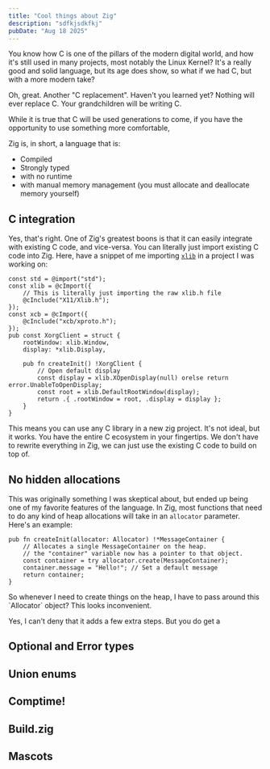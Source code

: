 ```yaml
---
title: "Cool things about Zig"
description: "sdfkjsdkfkj"
pubDate: "Aug 18 2025"
---
```



You know how C is one of the pillars of the modern digital world, and how it's
still used in many projects, most notably the Linux Kernel? It's a really good
and solid language, but its age does show, so what if we had C, but with a more
modern take?

<Character name="Terry">
  Oh, great. Another "C replacement". Haven't you learned yet? Nothing will ever
  replace C. Your grandchildren will be writing C.
</Character>

While it is true that C will be used generations to come, if you have the
opportunity to use something more comfortable,

Zig is, in short, a language that is:

- Compiled
- Strongly typed
- with no runtime
- with manual memory management (you must allocate and deallocate memory
  yourself)

## C integration

Yes, that's right. One of Zig's greatest boons is that it can easily integrate
with existing C code, and vice-versa. You can literally just import existing C
code into Zig. Here, have a snippet of me importing
[`xlib`](https://www.x.org/releases/current/doc/libX11/libX11/libX11.html) in a
project I was working on:

```zig
const std = @import("std");
const xlib = @cImport({
    // This is literally just importing the raw xlib.h file
    @cInclude("X11/Xlib.h");
});
const xcb = @cImport({
    @cInclude("xcb/xproto.h");
});
pub const XorgClient = struct {
    rootWindow: xlib.Window,
    display: *xlib.Display,

    pub fn createInit() !XorgClient {
        // Open default display
        const display = xlib.XOpenDisplay(null) orelse return error.UnableToOpenDisplay;
        const root = xlib.DefaultRootWindow(display);
        return .{ .rootWindow = root, .display = display };
    }
}
```

This means you can use any C library in a new zig project. It's not ideal, but
it works. You have the entire C ecosystem in your fingertips. We don't have to
rewrite everything in Zig, we can just use the existing C code to build on top
of.

## No hidden allocations

This was originally something I was skeptical about, but ended up being one of
my favorite features of the language. In Zig, most functions that need to do any
kind of heap allocations will take in an `allocator` parameter. Here's an
example:

```zig
pub fn createInit(allocator: Allocator) !*MessageContainer {
    // Allocates a single MessageContainer on the heap.
    // the "container" variable now has a pointer to that object.
    const container = try allocator.create(MessageContainer);
    container.message = "Hello!"; // Set a default message
    return container;
}
```

<Character name="Carlos">
  So whenever I need to create things on the heap, I have to pass around this
  `Allocator` object? This looks inconvenient.
</Character>

Yes, I can't deny that it adds a few extra steps. But you do get a

## Optional and Error types

## Union enums

## Comptime!

## Build.zig

## Mascots
